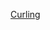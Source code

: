 <includeonly>
{{Mbox
|image = [[Image:Gartoon-Gedit-icon.png|50px]]
|textstyle = text-align:center;
|text = '''展开下面的导航模板以查看或编辑其他2014年冬季奥林匹克运动会冰壶比赛的便利模板。'''
}}</includeonly>
{{Navbox
|name      = 2014 Winter Olympics curling convenience template navbox
|tracking  = <includeonly>no</includeonly>
|title     = [[:Category:2014年冬季奧林匹克運動會冰壺比賽模板|2014年冬季奧林匹克運動會冰壺比賽模板]]
|state     = <noinclude>uncollapsed</noinclude><includeonly>{{{state|collapsed}}}</includeonly>
|listclass = hlist
|evenodd   = swap
|group1    = [[2014年冬季奧林匹克運動會男子冰壺比賽|男子項目]]
|list1     = {{navbox|child
|group1    = 循環賽
|list1     = {{navbox|child
|group0    = 概要
|list0     =
*[[Template:2014 Winter Olympics men's curling standings|Standings]]
*[[Template:2014 Winter Olympics men's curling results|Results]]
|group1    = 第1轮
|list1     =
* {{nowrap|[[Template:2014 Winter Olympics men's curling draw 1 sheet A|Sheet A]] <small>(RUS–GBR)</small>}}
* {{nowrap|[[Template:2014 Winter Olympics men's curling draw 1 sheet B|Sheet B]] <small>(SUI–SWE)</small>}}
* {{nowrap|[[Template:2014 Winter Olympics men's curling draw 1 sheet C|Sheet C]] <small>(DEN–CHN)</small>}}
* {{nowrap|[[Template:2014 Winter Olympics men's curling draw 1 sheet D|Sheet D]] <small>(GER–CAN)</small>}}
|group2    = 第2轮
|list2     =
* {{nowrap|[[Template:2014 Winter Olympics men's curling draw 2 sheet A|Sheet A]] <small>(USA–NOR)</small>}}
* {{nowrap|[[Template:2014 Winter Olympics men's curling draw 2 sheet B|Sheet B]] <small>(DEN–RUS)</small>}}
* {{nowrap|[[Template:2014 Winter Olympics men's curling draw 2 sheet C|Sheet C]] <small>(CAN–SUI)</small>}}
* {{nowrap|[[Template:2014 Winter Olympics men's curling draw 2 sheet D|Sheet D]] <small>(SWE–GBR)</small>}}
|group3    = 第3轮
|list3     =
* {{nowrap|[[Template:2014 Winter Olympics men's curling draw 3 sheet A|Sheet A]] <small>(CAN–SWE)</small>}}
* {{nowrap|[[Template:2014 Winter Olympics men's curling draw 3 sheet B|Sheet B]] <small>(USA–CHN)</small>}}
* {{nowrap|[[Template:2014 Winter Olympics men's curling draw 3 sheet C|Sheet C]] <small>(GBR–GER)</small>}}
* {{nowrap|[[Template:2014 Winter Olympics men's curling draw 3 sheet D|Sheet D]] <small>(NOR–RUS)</small>}}
|group4    = 第4轮
|list4     =
* {{nowrap|[[Template:2014 Winter Olympics men's curling draw 4 sheet A|Sheet A]] <small>(DEN–USA)</small>}}
* {{nowrap|[[Template:2014 Winter Olympics men's curling draw 4 sheet B|Sheet B]] <small>(NOR–GER)</small>}}
* {{nowrap|[[Template:2014 Winter Olympics men's curling draw 4 sheet D|Sheet D]] <small>(CHN–SUI)</small>}}
|group5    = 第5轮
|list5     =
* {{nowrap|[[Template:2014 Winter Olympics men's curling draw 5 sheet A|Sheet A]] <small>(GER–CHN)</small>}}
* {{nowrap|[[Template:2014 Winter Olympics men's curling draw 5 sheet B|Sheet B]] <small>(SUI–GBR)</small>}}
* {{nowrap|[[Template:2014 Winter Olympics men's curling draw 5 sheet C|Sheet C]] <small>(RUS–CAN)</small>}}
* {{nowrap|[[Template:2014 Winter Olympics men's curling draw 5 sheet D|Sheet D]] <small>(DEN–SWE)</small>}}
|group6    = 第6轮
|list6     =
* {{nowrap|[[Template:2014 Winter Olympics men's curling draw 6 sheet A|Sheet A]] <small>(SUI–RUS)</small>}}
* {{nowrap|[[Template:2014 Winter Olympics men's curling draw 6 sheet B|Sheet B]] <small>(CAN–DEN)</small>}}
* {{nowrap|[[Template:2014 Winter Olympics men's curling draw 6 sheet C|Sheet C]] <small>(NOR–SWE)</small>}}
* {{nowrap|[[Template:2014 Winter Olympics men's curling draw 6 sheet D|Sheet D]] <small>(GBR–USA)</small>}}
|group7    = 第7轮
|list7     =
* {{nowrap|[[Template:2014 Winter Olympics men's curling draw 7 sheet B|Sheet B]] <small>(SWE–CHN)</small>}}
* {{nowrap|[[Template:2014 Winter Olympics men's curling draw 7 sheet C|Sheet C]] <small>(USA–GER)</small>}}
* {{nowrap|[[Template:2014 Winter Olympics men's curling draw 7 sheet D|Sheet D]] <small>(CAN–NOR)</small>}}
|group8    = 第8轮
|list8     =
* {{nowrap|[[Template:2014 Winter Olympics men's curling draw 8 sheet A|Sheet A]] <small>(GBR–DEN)</small>}}
* {{nowrap|[[Template:2014 Winter Olympics men's curling draw 8 sheet B|Sheet B]] <small>(RUS–USA)</small>}}
* {{nowrap|[[Template:2014 Winter Olympics men's curling draw 8 sheet C|Sheet C]] <small>(CHN–NOR)</small>}}
* {{nowrap|[[Template:2014 Winter Olympics men's curling draw 8 sheet D|Sheet D]] <small>(SUI–GER)</small>}}
|group9    = 第9轮
|list9     =
* {{nowrap|[[Template:2014 Winter Olympics men's curling draw 9 sheet A|Sheet A]] <small>(SWE–GER)</small>}}
* {{nowrap|[[Template:2014 Winter Olympics men's curling draw 9 sheet B|Sheet B]] <small>(DEN–SUI)</small>}}
* {{nowrap|[[Template:2014 Winter Olympics men's curling draw 9 sheet C|Sheet C]] <small>(CAN–GBR)</small>}}
* {{nowrap|[[Template:2014 Winter Olympics men's curling draw 9 sheet D|Sheet D]] <small>(RUS–CHN)</small>}}
|group10    = 第10轮
|list10     =
* {{nowrap|[[Template:2014 Winter Olympics men's curling draw 10 sheet A|Sheet A]] <small>(USA–CAN)</small>}}
* {{nowrap|[[Template:2014 Winter Olympics men's curling draw 10 sheet B|Sheet B]] <small>(GBR–NOR)</small>}}
* {{nowrap|[[Template:2014 Winter Olympics men's curling draw 10 sheet C|Sheet C]] <small>(SWE–RUS)</small>}}
|group11    = 第11轮
|list11     =
* {{nowrap|[[Template:2014 Winter Olympics men's curling draw 11 sheet A|Sheet A]] <small>(NOR–SUI)</small>}}
* {{nowrap|[[Template:2014 Winter Olympics men's curling draw 11 sheet B|Sheet B]] <small>(CHN–CAN)</small>}}
* {{nowrap|[[Template:2014 Winter Olympics men's curling draw 11 sheet C|Sheet C]] <small>(GER–DEN)</small>}}
* {{nowrap|[[Template:2014 Winter Olympics men's curling draw 11 sheet D|Sheet D]] <small>(USA–SWE)</small>}}
|group12    = 第12轮
|list12     =
* {{nowrap|[[Template:2014 Winter Olympics men's curling draw 12 sheet A|Sheet A]] <small>(CHN–GBR)</small>}}
* {{nowrap|[[Template:2014 Winter Olympics men's curling draw 12 sheet B|Sheet B]] <small>(GER–RUS)</small>}}
* {{nowrap|[[Template:2014 Winter Olympics men's curling draw 12 sheet C|Sheet C]] <small>(SUI–USA)</small>}}
* {{nowrap|[[Template:2014 Winter Olympics men's curling draw 12 sheet D|Sheet D]] <small>(NOR–DEN)</small>}}
}}
|group3    = 附加賽
|list3     = 
* {{nowrap|[[Template:2014 Winter Olympics men's curling tiebreaker|Tiebreaker]] <small>(NOR–GBR)</small>}}
|group4    = 淘汰賽
|list4     = {{navbox|child
|group1    = 準決賽
|list1     = 
* {{nowrap|[[Template:2014 Winter Olympics men's curling semifinal 1|Semifinal 1]] <small>(SWE–GBR)</small>}}
* {{nowrap|[[Template:2014 Winter Olympics men's curling semifinal 2|Semifinal 2]] <small>(CAN–CHN)</small>}}
|group2   = 銅牌賽
|list2     = 
* {{nowrap|[[Template:2014 Winter Olympics men's curling bronze medal game|Bronze medal game]] <small>(SWE–CHN)</small>}}
|group3    = 金牌賽
|list3     = 
* {{nowrap|[[Template:2014 Winter Olympics men's curling gold medal game|Gold medal game]] <small>(GBR–CAN)</small>}}
}}
}}
|group2    = [[2014年冬季奧林匹克運動會女子冰壺比賽|女子項目]]
|list2     = {{navbox|child
|group1    = 循環賽
|list1     = {{navbox|child
|group0    = 概要
|list0     =
*[[Template:2014 Winter Olympics women's curling standings|Standings]]
*[[Template:2014 Winter Olympics women's curling results|Results]]
|group1    = 第1轮
|list1     =
* {{nowrap|[[Template:2014 Winter Olympics women's curling draw 1 sheet A|Sheet A]] <small>(CHN–CAN)</small>}}
* {{nowrap|[[Template:2014 Winter Olympics women's curling draw 1 sheet B|Sheet B]] <small>(SUI–USA)</small>}}
* {{nowrap|[[Template:2014 Winter Olympics women's curling draw 1 sheet C|Sheet C]] <small>(SWE–GBR)</small>}}
* {{nowrap|[[Template:2014 Winter Olympics women's curling draw 1 sheet D|Sheet D]] <small>(RUS–DEN)</small>}}
|group2    = 第2轮
|list2     =
* {{nowrap|[[Template:2014 Winter Olympics women's curling draw 2 sheet A|Sheet A]] <small>(SUI–DEN)</small>}}
* {{nowrap|[[Template:2014 Winter Olympics women's curling draw 2 sheet B|Sheet B]] <small>(SWE–CAN)</small>}}
* {{nowrap|[[Template:2014 Winter Olympics women's curling draw 2 sheet C|Sheet C]] <small>(RUS–USA)</small>}}
* {{nowrap|[[Template:2014 Winter Olympics women's curling draw 2 sheet D|Sheet D]] <small>(KOR–JPN)</small>}}
|group3    = 第3轮
|list3     =
* {{nowrap|[[Template:2014 Winter Olympics women's curling draw 3 sheet A|Sheet A]] <small>(GBR–USA)</small>}}
* {{nowrap|[[Template:2014 Winter Olympics women's curling draw 3 sheet B|Sheet B]] <small>(KOR–SUI)</small>}}
* {{nowrap|[[Template:2014 Winter Olympics women's curling draw 3 sheet C|Sheet C]] <small>(DEN–JPN)</small>}}
* {{nowrap|[[Template:2014 Winter Olympics women's curling draw 3 sheet D|Sheet D]] <small>(CHN–RUS)</small>}}
|group4    = 第4轮
|list4     =
* {{nowrap|[[Template:2014 Winter Olympics women's curling draw 4 sheet A|Sheet A]] <small>(JPN–RUS)</small>}}
* {{nowrap|[[Template:2014 Winter Olympics women's curling draw 4 sheet B|Sheet B]] <small>(USA–CHN)</small>}}
* {{nowrap|[[Template:2014 Winter Olympics women's curling draw 4 sheet C|Sheet C]] <small>(KOR–SWE)</small>}}
* {{nowrap|[[Template:2014 Winter Olympics women's curling draw 4 sheet D|Sheet D]] <small>(CAN–GBR)</small>}}
|group5    = 第5轮
|list5     =
* {{nowrap|[[Template:2014 Winter Olympics women's curling draw 5 sheet B|Sheet B]] <small>(CAN–DEN)</small>}}
* {{nowrap|[[Template:2014 Winter Olympics women's curling draw 5 sheet C|Sheet C]] <small>(CHN–GBR)</small>}}
* {{nowrap|[[Template:2014 Winter Olympics women's curling draw 5 sheet D|Sheet D]] <small>(SUI–SWE)</small>}}
|group6    = 第6轮
|list6     =
* {{nowrap|[[Template:2014 Winter Olympics women's curling draw 6 sheet A|Sheet A]] <small>(SWE–DEN)</small>}}
* {{nowrap|[[Template:2014 Winter Olympics women's curling draw 6 sheet B|Sheet B]] <small>(RUS–KOR)</small>}}
* {{nowrap|[[Template:2014 Winter Olympics women's curling draw 6 sheet C|Sheet C]] <small>(SUI–CAN)</small>}}
* {{nowrap|[[Template:2014 Winter Olympics women's curling draw 6 sheet D|Sheet D]] <small>(JPN–USA)</small>}}
|group7    = 第7轮
|list7     =
* {{nowrap|[[Template:2014 Winter Olympics women's curling draw 7 sheet A|Sheet A]] <small>(KOR–CHN)</small>}}
* {{nowrap|[[Template:2014 Winter Olympics women's curling draw 7 sheet B|Sheet B]] <small>(GBR–JPN)</small>}}
* {{nowrap|[[Template:2014 Winter Olympics women's curling draw 7 sheet C|Sheet C]] <small>(USA–DEN)</small>}}
* {{nowrap|[[Template:2014 Winter Olympics women's curling draw 7 sheet D|Sheet D]] <small>(RUS–SUI)</small>}}
|group8    = 第8轮
|list8     =
* {{nowrap|[[Template:2014 Winter Olympics women's curling draw 8 sheet A|Sheet A]] <small>(CAN–JPN)</small>}}
* {{nowrap|[[Template:2014 Winter Olympics women's curling draw 8 sheet B|Sheet B]] <small>(CHN–SWE)</small>}}
* {{nowrap|[[Template:2014 Winter Olympics women's curling draw 8 sheet D|Sheet D]] <small>(GBR–KOR)</small>}}
|group9    = 第9轮
|list9     =
* {{nowrap|[[Template:2014 Winter Olympics women's curling draw 9 sheet A|Sheet A]] <small>(USA–SWE)</small>}}
* {{nowrap|[[Template:2014 Winter Olympics women's curling draw 9 sheet B|Sheet B]] <small>(CAN–RUS)</small>}}
* {{nowrap|[[Template:2014 Winter Olympics women's curling draw 9 sheet C|Sheet C]] <small>(GBR–SUI)</small>}}
* {{nowrap|[[Template:2014 Winter Olympics women's curling draw 9 sheet D|Sheet D]] <small>(DEN–CHN)</small>}}
|group10    = 第10轮
|list10     =
* {{nowrap|[[Template:2014 Winter Olympics women's curling draw 10 sheet A|Sheet A]] <small>(DEN–KOR)</small>}}
* {{nowrap|[[Template:2014 Winter Olympics women's curling draw 10 sheet B|Sheet B]] <small>(JPN–SUI)</small>}}
* {{nowrap|[[Template:2014 Winter Olympics women's curling draw 10 sheet C|Sheet C]] <small>(SWE–RUS)</small>}}
* {{nowrap|[[Template:2014 Winter Olympics women's curling draw 10 sheet D|Sheet D]] <small>(USA–CAN)</small>}}
|group11    = 第11轮
|list11     =
* {{nowrap|[[Template:2014 Winter Olympics women's curling draw 11 sheet A|Sheet A]] <small>(RUS–GBR)</small>}}
* {{nowrap|[[Template:2014 Winter Olympics women's curling draw 11 sheet B|Sheet B]] <small>(KOR–USA)</small>}}
* {{nowrap|[[Template:2014 Winter Olympics women's curling draw 11 sheet C|Sheet C]] <small>(JPN–CHN)</small>}}
|group12    = 第12轮
|list12     =
* {{nowrap|[[Template:2014 Winter Olympics women's curling draw 12 sheet A|Sheet A]] <small>(CHN–SUI)</small>}}
* {{nowrap|[[Template:2014 Winter Olympics women's curling draw 12 sheet B|Sheet B]] <small>(DEN–GBR)</small>}}
* {{nowrap|[[Template:2014 Winter Olympics women's curling draw 12 sheet C|Sheet C]] <small>(CAN–KOR)</small>}}
* {{nowrap|[[Template:2014 Winter Olympics women's curling draw 12 sheet D|Sheet D]] <small>(SWE–JPN)</small>}}
}}
|group3    = 淘汰賽
|list3     = {{navbox|child
|group1    = 準決賽
|list1     = 
* {{nowrap|[[Template:2014 Winter Olympics women's curling semifinal 1|Semifinal 1]] <small>(CAN–GBR)</small>}}
* {{nowrap|[[Template:2014 Winter Olympics women's curling semifinal 2|Semifinal 2]] <small>(SWE–SUI)</small>}}
|group2   = 銅牌賽
|list2     = 
* {{nowrap|[[Template:2014 Winter Olympics women's curling bronze medal game|Bronze medal game]] <small>(GBR–SUI)</small>}}
|group3    = 金牌賽
|list3     = 
* {{nowrap|[[Template:2014 Winter Olympics women's curling gold medal game|Gold medal game]] <small>(CAN–SWE)</small>}}
}}
}}
|below     = [[2014年冬季奧林匹克運動會冰壺比賽]]
}}<noinclude>
[[Category:2014年冬季奧林匹克運動會模板|Curling]]
</noinclude>